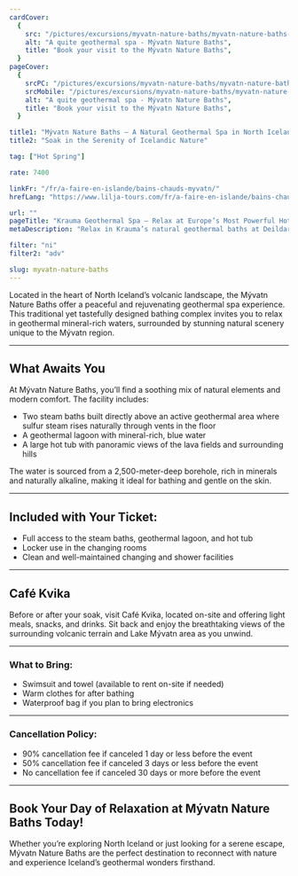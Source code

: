 ```yaml
---
cardCover:
  {
    src: "/pictures/excursions/myvatn-nature-baths/myvatn-nature-baths-card.webp",
    alt: "A quite geothermal spa - Mývatn Nature Baths",
    title: "Book your visit to the Mývatn Nature Baths",
  }
pageCover:
  {
    srcPC: "/pictures/excursions/myvatn-nature-baths/myvatn-nature-baths-header-pc.webp",
    srcMobile: "/pictures/excursions/myvatn-nature-baths/myvatn-nature-baths-header-mobile.webp",
    alt: "A quite geothermal spa - Mývatn Nature Baths",
    title: "Book your visit to the Mývatn Nature Baths",
  }

title1: "Mývatn Nature Baths – A Natural Geothermal Spa in North Iceland"
title2: "Soak in the Serenity of Icelandic Nature"

tag: ["Hot Spring"]

rate: 7400

linkFr: "/fr/a-faire-en-islande/bains-chauds-myvatn/"
hrefLang: "https://www.lilja-tours.com/fr/a-faire-en-islande/bains-chauds-myvatn/"

url: ""
pageTitle: "Krauma Geothermal Spa – Relax at Europe’s Most Powerful Hot Spring"
metaDescription: "Relax in Krauma’s natural geothermal baths at Deildartunguhver. Enjoy hot pools, steam rooms, and fine dining in Iceland’s stunning West."

filter: "ni"
filter2: "adv"

slug: myvatn-nature-baths
---
```


Located in the heart of North Iceland’s volcanic landscape, the Mývatn Nature Baths offer a peaceful and rejuvenating geothermal spa experience. This traditional yet tastefully designed bathing complex invites you to relax in geothermal mineral-rich waters, surrounded by stunning natural scenery unique to the Mývatn region.

---

## What Awaits You

At Mývatn Nature Baths, you’ll find a soothing mix of natural elements and modern comfort. The facility includes:

- Two steam baths built directly above an active geothermal area where sulfur steam rises naturally through vents in the floor
- A geothermal lagoon with mineral-rich, blue water
- A large hot tub with panoramic views of the lava fields and surrounding hills

The water is sourced from a 2,500-meter-deep borehole, rich in minerals and naturally alkaline, making it ideal for bathing and gentle on the skin.

---

## Included with Your Ticket:

- Full access to the steam baths, geothermal lagoon, and hot tub
- Locker use in the changing rooms
- Clean and well-maintained changing and shower facilities

---

## Café Kvika

Before or after your soak, visit Café Kvika, located on-site and offering light meals, snacks, and drinks. Sit back and enjoy the breathtaking views of the surrounding volcanic terrain and Lake Mývatn area as you unwind.

---

### What to Bring:

- Swimsuit and towel (available to rent on-site if needed)
- Warm clothes for after bathing
- Waterproof bag if you plan to bring electronics

---

### Cancellation Policy:

- 90% cancellation fee if canceled 1 day or less before the event
- 50% cancellation fee if canceled 3 days or less before the event
- No cancellation fee if canceled 30 days or more before the event

---

## Book Your Day of Relaxation at Mývatn Nature Baths Today!

Whether you’re exploring North Iceland or just looking for a serene escape, Mývatn Nature Baths are the perfect destination to reconnect with nature and experience Iceland’s geothermal wonders firsthand.

<script
  type="text/javascript"
  src="https://widgets.bokun.io/assets/javascripts/apps/build/BokunWidgetsLoader.js?bookingChannelUUID=97236c68-b945-4a96-8587-660bdc4c45fd"
  async
></script>

<div
  class="bokunWidget"
  data-src="https://widgets.bokun.io/online-sales/97236c68-b945-4a96-8587-660bdc4c45fd/experience-calendar/28946"
></div>
